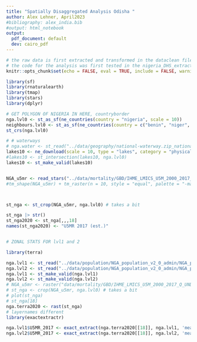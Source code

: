 ```yaml
---
title: "Spatially Disaggregated Analysis Odisha "
author: Alex Lehner, April2023
#bibliography: alex_india.bib
#output: html_notebook
output:
  pdf_document: default
  dev: cairo_pdf
---
```


```r
# the raw data is first extracted and transformed in the dataclean file
# the code for the analysis was first tested in the nigeria_DHS_extraction_analysis.R script
knitr::opts_chunk$set(echo = FALSE, eval = TRUE, include = FALSE, warning = FALSE, message = FALSE)

library(sf)
library(rnaturalearth)
library(tmap)
library(stars)
library(dplyr)

# GET POLYGON OF NIGERIA IN HERE, countryborder
nga.lvl0 <- st_as_sf(ne_countries(country = "nigeria", scale = 10))
neighbours.lvl0 <- st_as_sf(ne_countries(country = c("benin", "niger", "cameroon", "chad"), scale = 10))
st_crs(nga.lvl0)

# # waterways
# nga.water <- st_read("../data/geography/national-waterway.zip_national-waterway/waterway.geojson")
lakes10 <- ne_download(scale = 10, type = "lakes", category = "physical") |> st_as_sf()
#lakes10 <- st_intersection(lakes10, nga.lvl0)
lakes10 <- st_make_valid(lakes10)


NGA_u5mr <- read_stars("../data/mortality/GBD/IHME_LMICS_U5M_2000_2017_Q_UNDER5_MEAN_Y2019M10D16.tif")
#tm_shape(NGA_u5mr) + tm_raster(n = 10, style = "equal", palette = "-magma")



st_nga <- st_crop(NGA_u5mr, nga.lvl0) # takes a bit

st_nga |> str()
st_nga2020 <- st_nga[,,,18]
names(st_nga2020) <- "U5MR 2017 (est.)"


# ZONAL STATS FOR lvl1 and 2

library(terra)

nga.lvl1 <- st_read("../data/population/NGA_population_v2_0_admin/NGA_population_v2_0_admin_level1_boundaries.shp")
nga.lvl2 <- st_read("../data/population/NGA_population_v2_0_admin/NGA_population_v2_0_admin_level2_boundaries.shp")
nga.lvl1 <- st_make_valid(nga.lvl1)
nga.lvl2 <- st_make_valid(nga.lvl2)
# NGA_u5mr <- raster("data/mortality/GBD/IHME_LMICS_U5M_2000_2017_Q_UNDER5_MEAN_Y2019M10D16.tif")
# st_nga <- crop(NGA_u5mr, nga.lvl0) # takes a bit
# plot(st_nga)
# st_nga[18]
nga.terra2020 <- rast(st_nga)
# layernames different 
library(exactextractr)

nga.lvl1$U5MR_2017 <- exact_extract(nga.terra2020[[18]], nga.lvl1, 'mean')
nga.lvl2$U5MR_2017 <- exact_extract(nga.terra2020[[18]], nga.lvl2, 'mean')

```

